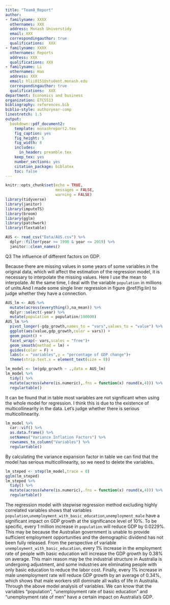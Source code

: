 ```yaml
---
title: "Team8_Report"
author:
- familyname: XXXX
  othernames: XXX
  address: Monash Universtidy
  email: XXX
  correspondingauthor: true
  qualifications:  XXX
- familyname: XXXX
  othernames: Reports
  address: XXX
  qualifications: XXX
- familyname: Li
  othernames: Hao
  address: XXX
  email: hlii0151@student.monash.edu
  correspondingauthor: true
  qualifications:  XXX
department: Economics and business 
organization: ETC5513
bibliography: references.bib
biblio-style: authoryear-comp
linestretch: 1.5
output:
  bookdown::pdf_document2:
    template: monashreport2.tex
    fig_caption: yes
    fig_height: 5
    fig_width: 8
    includes:
      in_header: preamble.tex
    keep_tex: yes
    number_sections: yes
    citation_package: biblatex
    toc: false
---
```


```r
knitr::opts_chunk$set(echo = TRUE, 
                      messages = FALSE, 
                      warning = FALSE)
library(tidyverse)
library(janitor)
library(imputeTS)
library(broom)
library(gglm)
library(patchwork)
library(flextable)
```

```r
AUS <- read_csv("Data/AUS.csv") %>% 
  dplyr::filter(year >= 1990 & year <= 2019) %>% 
  janitor::clean_names()
```


\section*{Country XX1 and YY1"}

\section*{Country XX2 and YY2}

Q3 The influence of different factors on GDP.

Because there are missing values in some years of some variables in the original data, which will affect the estimation of the regression model, it is necessary to interpolate the missing values. Here I use the mean to interpolate. At the same time, I deal with the variable `population` in millions of units.And I made some single liner regression in figure \@ref(fig:lin) to judge whether they have a connection. 

```r
AUS_lm <- AUS %>% 
  mutate(across(everything(),na_mean)) %>% 
  dplyr::select(-year) %>% 
  mutate(population = population/100000)
AUS_lm %>% 
  pivot_longer(-gdp_growth,names_to = "vars",values_to = "value") %>% 
  ggplot(aes(value,gdp_growth,color = vars)) +
  geom_point() +
  facet_wrap(~ vars,scales = "free")+
  geom_smooth(method = lm) +
  guides(color = F) +
  labs(x = "variables",y = "percentage of GDP change")+
  theme(strip.text.x = element_text(size = 8))
```



```r
lm_model <- lm(gdp_growth ~ .,data = AUS_lm)
lm_model %>% 
  tidy() %>% 
  mutate(across(where(is.numeric),.fns = function(x) round(x,4))) %>% 
  regulartable()
```

It can be found that in table most variables are not significant when using the whole model for regression. I think this is due to the existence of multicollinearity in the data. Let's judge whether there is serious multicollinearity.

```r
lm_model %>%
  car::vif() %>%
  as.data.frame() %>% 
  setNames("Variance Inflation Factors") %>% 
  rownames_to_column("Variables") %>% 
  regulartable()
```

By calculating the variance expansion factor in table  we can find that the model has serious multicollinearity, so we need to delete the variables.

```r
lm_steped <- step(lm_model,trace = 0)
gglm(lm_steped)
lm_steped %>% 
  tidy() %>% 
  mutate(across(where(is.numeric),.fns = function(x) round(x,4))) %>%
  regulartable()
```

The regression model with stepwise regression method excluding highly correlated variables shows that variables `population`,`unemployment_with_basic_education`,`unemployment_male` have a significant impact on GDP growth at the significance level of 10%. To be specific, every 1 million increase in `population` will reduce GDP by 0.0229%. This may be because the Australian government is unable to provide sufficient employment opportunities and the demographic dividend has not been fully released. From the perspective of variable `unemployment_with_basic_education`, every 1% increase in the employment rate of people with basic education will increase the GDP growth by 0.38% on average. This main reason may be the industrial structure in Australia is undergoing adjustment, and some industries are eliminating people with only basic education to reduce the labor cost. Finally, every 1% increase in male unemployment rate will reduce GDP growth by an average of 0.34%, which shows that male workers still dominate all walks of life in Australia.
Through the above model analysis of variables. We can know that  the variables "population", "unemployment rate of basic education" and "unemployment rate of men" have a certain impact on Australia's GDP.
